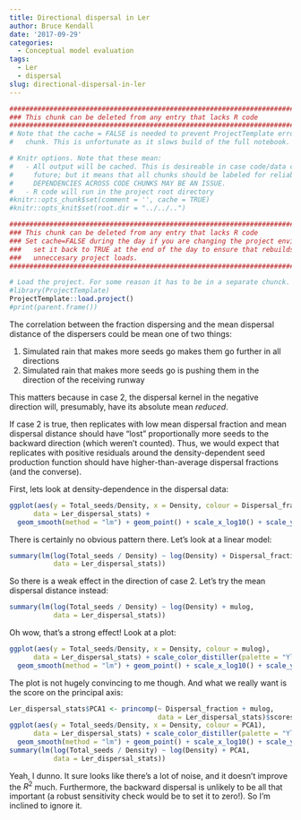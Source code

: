 ```yaml
---
title: Directional dispersal in Ler
author: Bruce Kendall
date: '2017-09-29'
categories:
  - Conceptual model evaluation
tags:
  - Ler
  - dispersal
slug: directional-dispersal-in-ler
---
```


```r
#######################################################################################
### This chunk can be deleted from any entry that lacks R code                      ###
#######################################################################################
# Note that the cache = FALSE is needed to prevent ProjectTemplate errors in the next 
#   chunk. This is unfortunate as it slows build of the full notebook.

# Knitr options. Note that these mean:
#   - All output will be cached. This is desireable in case code/data changes in the 
#     future; but it means that all chunks should be labeled for reliable behavior. 
#     DEPENDENCIES ACROSS CODE CHUNKS MAY BE AN ISSUE.
#   - R code will run in the project root directory 
#knitr::opts_chunk$set(comment = '', cache = TRUE)
#knitr::opts_knit$set(root.dir = "../../..")
```
```r
#######################################################################################
### This chunk can be deleted from any entry that lacks R code                      ###
### Set cache=FALSE during the day if you are changing the project environment;     ###
###   set it back to TRUE at the end of the day to ensure that rebuilds don't do    ###
###   unneccesary project loads.                                                    ###
#######################################################################################

# Load the project. For some reason it has to be in a separate chunck.
#library(ProjectTemplate)
ProjectTemplate::load.project() 
#print(parent.frame())
```

The correlation between the fraction dispersing and the mean dispersal distance of the dispersers could be mean one of two things:  

1. Simulated rain that makes more seeds go makes them go further in all directions
2. Simulated rain that makes more seeds go is pushing them in the direction of the receiving runway

This matters because in case 2, the dispersal kernel in the negative direction will, presumably, have its absolute mean *reduced*.

If case 2 is true, then replicates with low mean dispersal fraction and mean dispersal distance should have "lost" proportionally more seeds to the backward direction (which weren't counted). Thus, we would expect that replicates with positive residuals around the density-dependent seed production function should have higher-than-average dispersal fractions (and the converse).

First, lets look at density-dependence in the dispersal data:
```r
ggplot(aes(y = Total_seeds/Density, x = Density, colour = Dispersal_fraction),
      data = Ler_dispersal_stats) +
  geom_smooth(method = "lm") + geom_point() + scale_x_log10() + scale_y_log10()
```

There is certainly no obvious pattern there. Let's look at a linear model:
```r
summary(lm(log(Total_seeds / Density) ~ log(Density) + Dispersal_fraction, 
           data = Ler_dispersal_stats))
```

So there is a weak effect in the direction of case 2. Let's try the mean dispersal distance instead:
```r
summary(lm(log(Total_seeds / Density) ~ log(Density) + mulog, 
           data = Ler_dispersal_stats))
```
Oh wow, that's a strong effect! Look at a plot:
```r
ggplot(aes(y = Total_seeds/Density, x = Density, colour = mulog),
      data = Ler_dispersal_stats) + scale_color_distiller(palette = "YlOrRd") + 
  geom_smooth(method = "lm") + geom_point() + scale_x_log10() + scale_y_log10()
```

The plot is not hugely convincing to me though. And what we really want is the score on the principal axis:
```r
Ler_dispersal_stats$PCA1 <- princomp(~ Dispersal_fraction + mulog, 
                                     data = Ler_dispersal_stats)$scores[,1]
ggplot(aes(y = Total_seeds/Density, x = Density, colour = PCA1),
      data = Ler_dispersal_stats) + scale_color_distiller(palette = "YlOrRd") + 
  geom_smooth(method = "lm") + geom_point() + scale_x_log10() + scale_y_log10()
summary(lm(log(Total_seeds / Density) ~ log(Density) + PCA1, 
           data = Ler_dispersal_stats)) 
```

Yeah, I dunno. It sure looks like there's a lot of noise, and it doesn't improve the $R^2$ much. Furthermore, the backward dispersal is unlikely to be all that important (a robust sensitivity check would be to set it to zero!). So I'm inclined to ignore it.
